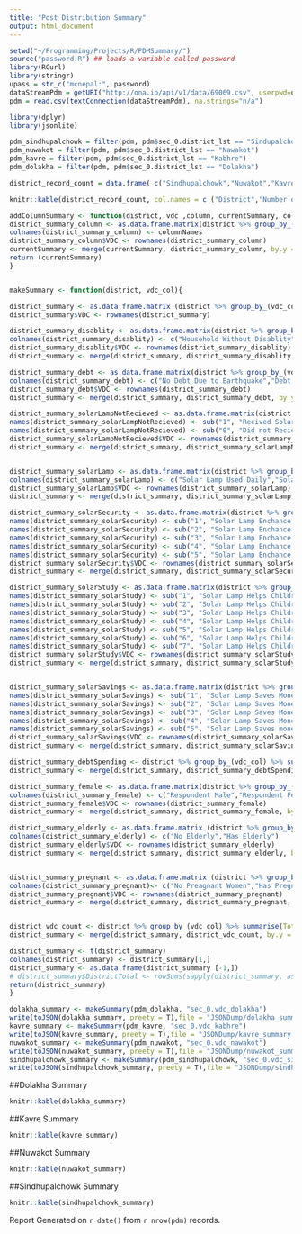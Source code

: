 ```yaml
---
title: "Post Distribution Summary"
output: html_document
---
```


```r
setwd("~/Programming/Projects/R/PDMSummary/")
source("password.R") ## loads a variable called password
library(RCurl)
library(stringr)
upass = str_c("mcnepal:", password)
dataStreamPdm = getURI("http://ona.io/api/v1/data/69069.csv", userpwd=upass, httpauth = 1L)
pdm = read.csv(textConnection(dataStreamPdm), na.strings="n/a")
```

```r

library(dplyr)
library(jsonlite)

pdm_sindhupalchowk = filter(pdm, pdm$sec_0.district_lst == "Sindupalchowk")
pdm_nuwakot = filter(pdm, pdm$sec_0.district_lst == "Nawakot")
pdm_kavre = filter(pdm, pdm$sec_0.district_lst == "Kabhre")
pdm_dolakha = filter(pdm, pdm$sec_0.district_lst == "Dolakha")

district_record_count = data.frame( c("Sindhupalchowk","Nuwakot","Kavrepalanchowk", "Dolakha"), c(nrow(pdm_sindhupalchowk),nrow(pdm_nuwakot),nrow(pdm_kavre),nrow(pdm_dolakha)))

```

```r
knitr::kable(district_record_count, col.names = c ("District","Number of Records"))
```

```r
addColumnSummary <- function(district, vdc ,column, currentSummary, columnNames){
district_summary_column <- as.data.frame.matrix(district %>% group_by_(vdc_col) %>% select_(column)%>% table())
colnames(district_summary_column) <- columnNames
district_summary_column$VDC <- rownames(district_summary_column)
currentSummary <- merge(currentSummary, district_summary_column, by.y = "VDC", by.x = "VDC") 
return (currentSummary)
}


makeSummary <- function(district, vdc_col){

district_summary <- as.data.frame.matrix (district %>% group_by_(vdc_col) %>% select(sec_1.respondent.ethnicity_lst) %>% table())
district_summary$VDC <- rownames(district_summary) 

district_summary_disablity <- as.data.frame.matrix(district %>% group_by_(vdc_col) %>% select(sec_1.respondent.hh_categories.physical_disability)%>% table())
colnames(district_summary_disablity) <- c("Household Without Disablity","Household With Disablity")
district_summary_disablity$VDC <- rownames(district_summary_disablity)
district_summary <- merge(district_summary, district_summary_disablity, by.y = "VDC", by.x = "VDC")

district_summary_debt <- as.data.frame.matrix(district %>% group_by_(vdc_col) %>% select(sec_7.debt_quake)%>% table())
colnames(district_summary_debt) <- c("No Debt Due to Earthquake","Debt Taken Due to Earthquake")
district_summary_debt$VDC <- rownames(district_summary_debt)
district_summary <- merge(district_summary, district_summary_debt, by.y = "VDC", by.x = "VDC")

district_summary_solarLampNotRecieved <- as.data.frame.matrix(district %>% group_by_(vdc_col) %>% select(sec_4.receive_lantern)%>% table())
names(district_summary_solarLampNotRecieved) <- sub("1", "Recived Solar Lamp", names(district_summary_solarLampNotRecieved))
names(district_summary_solarLampNotRecieved) <- sub("0", "Did not Recieve Solar Lamp", names(district_summary_solarLampNotRecieved))
district_summary_solarLampNotRecieved$VDC <- rownames(district_summary_solarLampNotRecieved)
district_summary <- merge(district_summary, district_summary_solarLampNotRecieved, by.y = "VDC", by.x = "VDC")


district_summary_solarLamp <- as.data.frame.matrix(district %>% group_by_(vdc_col) %>% select(sec_4.lantern_use)%>% table())
colnames(district_summary_solarLamp) <- c("Solar Lamp Used Daily","Solar Lamp Used 4-5 Times/Week", "Solar Lamp Used 2-3 Times/Week", "Solar Lamp Seldom Used", "Never Used Solar Lamp")
district_summary_solarLamp$VDC <- rownames(district_summary_solarLamp)
district_summary <- merge(district_summary, district_summary_solarLamp, by.y = "VDC", by.x = "VDC")

district_summary_solarSecurity <- as.data.frame.matrix(district %>% group_by_(vdc_col) %>% select(sec_4.solar_light.light_safety)%>% table())
names(district_summary_solarSecurity) <- sub("1", "Solar Lamp Enchance Securty: Strongly Agree", names(district_summary_solarSecurity))
names(district_summary_solarSecurity) <- sub("2", "Solar Lamp Enchance Securty: Agree", names(district_summary_solarSecurity))
names(district_summary_solarSecurity) <- sub("3", "Solar Lamp Enchance Securty: Neutral", names(district_summary_solarSecurity))
names(district_summary_solarSecurity) <- sub("4", "Solar Lamp Enchance Securty: Disagree", names(district_summary_solarSecurity))
names(district_summary_solarSecurity) <- sub("5", "Solar Lamp Enchance Securty: Strongly Disagree", names(district_summary_solarSecurity))
district_summary_solarSecurity$VDC <- rownames(district_summary_solarSecurity)
district_summary <- merge(district_summary, district_summary_solarSecurity, by.y = "VDC", by.x = "VDC")

district_summary_solarStudy <- as.data.frame.matrix(district %>% group_by_(vdc_col) %>% select(sec_4.solar_light.study_light)%>% table())
names(district_summary_solarStudy) <- sub("1", "Solar Lamp Helps Children Study: Strongly Agree", names(district_summary_solarStudy))
names(district_summary_solarStudy) <- sub("2", "Solar Lamp Helps Children Study: Agree", names(district_summary_solarStudy))
names(district_summary_solarStudy) <- sub("3", "Solar Lamp Helps Children Study: Neutral", names(district_summary_solarStudy))
names(district_summary_solarStudy) <- sub("4", "Solar Lamp Helps Children Study: Disagree", names(district_summary_solarStudy))
names(district_summary_solarStudy) <- sub("5", "Solar Lamp Helps Children Study: Strongly Disagree", names(district_summary_solarStudy))
names(district_summary_solarStudy) <- sub("6", "Solar Lamp Helps Children Study: No Children", names(district_summary_solarStudy))
names(district_summary_solarStudy) <- sub("7", "Solar Lamp Helps Children Study: Children Not in School ", names(district_summary_solarStudy))
district_summary_solarStudy$VDC <- rownames(district_summary_solarStudy)
district_summary <- merge(district_summary, district_summary_solarStudy, by.y = "VDC", by.x = "VDC")


district_summary_solarSavings <- as.data.frame.matrix(district %>% group_by_(vdc_col) %>% select(sec_4.solar_light.lighting_savings)%>% table())
names(district_summary_solarSavings) <- sub("1", "Solar Lamp Saves Money: Strongly Agree", names(district_summary_solarSavings))
names(district_summary_solarSavings) <- sub("2", "Solar Lamp Saves Money: Agree", names(district_summary_solarSavings))
names(district_summary_solarSavings) <- sub("3", "Solar Lamp Saves Money: Neutral", names(district_summary_solarSavings))
names(district_summary_solarSavings) <- sub("4", "Solar Lamp Saves Money: Disagree", names(district_summary_solarSavings))
names(district_summary_solarSavings) <- sub("5", "Solar Lamp Saves money: Strongly Disagree", names(district_summary_solarSavings))
district_summary_solarSavings$VDC <- rownames(district_summary_solarSavings)
district_summary <- merge(district_summary, district_summary_solarSavings, by.y = "VDC", by.x = "VDC")

district_summary_debtSpending <- district %>% group_by_(vdc_col) %>% summarise(FoodSpending = sum(sec_7.debt_earthquake.debt_food, na.rm = TRUE), HouseholdItemSpending = sum(sec_7.debt_earthquake.debt_basic_hh, na.rm = TRUE), ConstructionSpending = (sum (sec_7.debt_earthquake.debt_shelter, na.rm = TRUE) + sum(sec_7.debt_earthquake.debt_labor, na.rm = TRUE)), SavingAfterDebtSpending = sum(sec_7.debt_earthquake.debt_savings, na.rm = TRUE))
district_summary <- merge(district_summary, district_summary_debtSpending, by.y = vdc_col, by.x = "VDC")

district_summary_female <- as.data.frame.matrix(district %>% group_by_(vdc_col) %>% select(sec_1.respondent.respondent_female)%>% table())
colnames(district_summary_female) <- c("Respondent Male","Respondent Female")
district_summary_female$VDC <- rownames(district_summary_female)
district_summary <- merge(district_summary, district_summary_female, by.y = "VDC", by.x = "VDC")

district_summary_elderly <- as.data.frame.matrix (district %>% group_by_(vdc_col) %>% select(sec_1.respondent.hh_categories.elderly_people) %>% table())
colnames(district_summary_elderly) <- c("No Elderly","Has Elderly")
district_summary_elderly$VDC <- rownames(district_summary_elderly)
district_summary <- merge(district_summary, district_summary_elderly, by.y = "VDC", by.x = "VDC")


district_summary_pregnant <- as.data.frame.matrix (district %>% group_by_(vdc_col) %>% select(sec_1.respondent.hh_categories.pregnant_lactating_women) %>% table())
colnames(district_summary_pregnant)<- c("No Preagnant Women","Has Pregnant Women")
district_summary_pregnant$VDC <- rownames(district_summary_pregnant)
district_summary <- merge(district_summary, district_summary_pregnant, by.y = "VDC", by.x = "VDC")


district_vdc_count <- district %>% group_by_(vdc_col) %>% summarise(TotalRecords = n()) 
district_summary <- merge(district_summary, district_vdc_count, by.y = vdc_col, by.x = "VDC")

district_summary <- t(district_summary)
colnames(district_summary) <- district_summary[1,]
district_summary <- as.data.frame(district_summary [-1,])
# district_summary$DistrictTotal <- rowSums(sapply(district_summary, as.numeric))
return(district_summary)
}

dolakha_summary <- makeSummary(pdm_dolakha, "sec_0.vdc_dolakha")
write(toJSON(dolakha_summary, preety = T),file = "JSONDump/dolakha_summary.json")
kavre_summary <- makeSummary(pdm_kavre, "sec_0.vdc_kabhre")
write(toJSON(kavre_summary, preety = T),file = "JSONDump/kavre_summary.json")
nuwakot_summary <- makeSummary(pdm_nuwakot, "sec_0.vdc_nawakot")
write(toJSON(nuwakot_summary, preety = T),file = "JSONDump/nuwakot_summary.json")
sindhupalchowk_summary <- makeSummary(pdm_sindhupalchowk, "sec_0.vdc_sindu")
write(toJSON(sindhupalchowk_summary, preety = T),file = "JSONDump/sindhupalchowk_summary.json")
```
##Dolakha Summary 
```r
knitr::kable(dolakha_summary)
```

##Kavre Summary 
```r
knitr::kable(kavre_summary)
```

##Nuwakot Summary 
```r
knitr::kable(nuwakot_summary)
```

##Sindhupalchowk Summary 
```r
knitr::kable(sindhupalchowk_summary)
```

Report Generated on `r date()` from `r nrow(pdm)` records. 